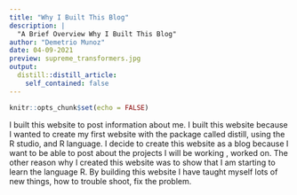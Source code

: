 ```yaml
---
title: "Why I Built This Blog"
description: |
  "A Brief Overview Why I Built This Blog"
author: "Demetrio Munoz"
date: 04-09-2021
preview: supreme_transformers.jpg
output:
  distill::distill_article:
    self_contained: false
---
```



```r
knitr::opts_chunk$set(echo = FALSE)
```

I built this website to post information about me. I built this website because I wanted to create my first website with the package called distill, using the R studio, and R language. I decide to create this website as a blog because I want to be able to post about the projects I will be working , worked on. The other reason why I created this website was to show that I am starting to learn the language R. By building this website I have taught myself lots of new things, how to trouble shoot, fix the problem. 



